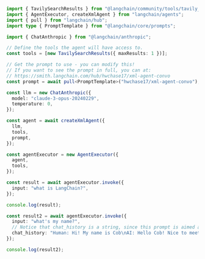 ```typescript
import { TavilySearchResults } from "@langchain/community/tools/tavily_search";
import { AgentExecutor, createXmlAgent } from "langchain/agents";
import { pull } from "langchain/hub";
import type { PromptTemplate } from "@langchain/core/prompts";

import { ChatAnthropic } from "@langchain/anthropic";

// Define the tools the agent will have access to.
const tools = [new TavilySearchResults({ maxResults: 1 })];

// Get the prompt to use - you can modify this!
// If you want to see the prompt in full, you can at:
// https://smith.langchain.com/hub/hwchase17/xml-agent-convo
const prompt = await pull<PromptTemplate>("hwchase17/xml-agent-convo");

const llm = new ChatAnthropic({
  model: "claude-3-opus-20240229",
  temperature: 0,
});

const agent = await createXmlAgent({
  llm,
  tools,
  prompt,
});

const agentExecutor = new AgentExecutor({
  agent,
  tools,
});

const result = await agentExecutor.invoke({
  input: "what is LangChain?",
});

console.log(result);

const result2 = await agentExecutor.invoke({
  input: "what's my name?",
  // Notice that chat_history is a string, since this prompt is aimed at LLMs, not chat models
  chat_history: "Human: Hi! My name is Cob\nAI: Hello Cob! Nice to meet you",
});

console.log(result2);
```